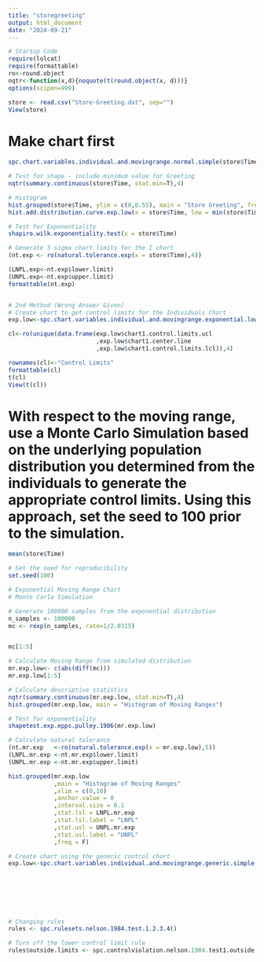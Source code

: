 ---
title: "storegreeting"
output: html_document
date: "2024-09-21"
---

```{r}
# Startup Code
require(lolcat)
require(formattable)
ro<-round.object
nqtr<-function(x,d){noquote(t(round.object(x, d)))}
options(scipen=999)
```

```{r}
store <- read.csv("Store-Greeting.dat", sep="")
View(store)
```

# Make chart first

```{r}
spc.chart.variables.individual.and.movingrange.normal.simple(store$Time)
```

```{r}
# Test for shape - include minimum value for Greeting
nqtr(summary.continuous(store$Time, stat.min=T),4)
```

```{r}
# Histogram
hist.grouped(store$Time, ylim = c(0,0.55), main = "Store Greeting", freq=F)
hist.add.distribution.curve.exp.low(x = store$Time, low = min(store$Time), freq = F)
```

```{r}
# Test for Exponentiality
shapiro.wilk.exponentiality.test(x = store$Time)
```


```{r}
# Generate 3 sigma chart limits for the I chart
(nt.exp <- ro(natural.tolerance.exp(x = store$Time),4))

(LNPL.exp<-nt.exp$lower.limit)
(UNPL.exp<-nt.exp$upper.limit)
formattable(nt.exp)



```

```{r}
# 2nd Method (Wrong Answer Given)
# Create chart to get control limits for the Individuals Chart
exp.low<-spc.chart.variables.individual.and.movingrange.exponential.low.simple(individuals = store$Time                                                       ,low = min(store))

cl<-ro(unique(data.frame(exp.low$chart1.control.limits.ucl
                         ,exp.low$chart1.center.line
                         ,exp.low$chart1.control.limits.lcl)),4)

rownames(cl)<-"Control Limits"
formattable(cl)
t(cl)
View(t(cl))
```

# With respect to the moving range, use a Monte Carlo Simulation based on the underlying population distribution you determined from the individuals to generate the appropriate control limits. Using this approach, set the seed to 100 prior to the simulation.

```{r}
mean(store$Time)
```


```{r}
# Set the seed for reproducibility
set.seed(100)
```



```{r}
# Exponential Moving Range Chart
# Monte Carlo Simulation

# Generate 100000 samples from the exponential distribution
n_samples <- 100000
mc <- rexp(n_samples, rate=1/2.0315)


mc[1:5]

```


```{r}
# Calculate Moving Range from simulated distribution
mr.exp.low<- c(abs(diff(mc)))
mr.exp.low[1:5]
```

```{r}
# Calculate descriptive statistics
nqtr(summary.continuous(mr.exp.low, stat.min=T),4)
hist.grouped(mr.exp.low, main = "Histogram of Moving Ranges")
```


```{r}
# Test for exponentiality
shapetest.exp.epps.pulley.1986(mr.exp.low)
```



```{r}
# Calculate natural tolerance
(nt.mr.exp   <-ro(natural.tolerance.exp(x = mr.exp.low),5))
(LNPL.mr.exp <-nt.mr.exp$lower.limit)
(UNPL.mr.exp <-nt.mr.exp$upper.limit)

```

```{r}
hist.grouped(mr.exp.low
             ,main = "Histogram of Moving Ranges"
             ,xlim = c(0,10)
             ,anchor.value = 0
             ,interval.size = 0.1
             ,stat.lsl = LNPL.mr.exp
             ,stat.lsl.label = "LNPL"
             ,stat.usl = UNPL.mr.exp
             ,stat.usl.label = "UNPL"
             ,freq = F)
```

```{r}
# Create chart using the generic control chart
exp.low<-spc.chart.variables.individual.and.movingrange.generic.simple(individuals = store$Time
                                                                       ,chart1.control.limits.lcl = LNPL.exp.low
                                                                       ,chart1.center.line = mean(store$Time)
                                                                       ,chart1.control.limits.ucl = UNPL.exp.low
                                                                       ,chart2.control.limits.lcl = LNPL.mr.exp
                                                                       ,chart2.center.line = mean(mr.exp.low)
                                                                       ,chart2.control.limits.ucl = UNPL.mr.exp)
```

```{r}
# Changing rules
rules <- spc.rulesets.nelson.1984.test.1.2.3.4()
```

```{r}
# Turn off the lower control limit rule
rules$outside.limits <- spc.controlviolation.nelson.1984.test1.outside.zone.a.upper
```

```{r}

```


